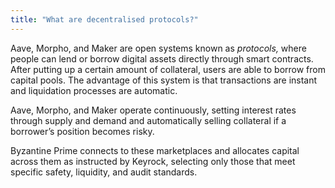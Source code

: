 ```yaml
---
title: "What are decentralised protocols?"
---
```


Aave, Morpho, and Maker are open systems known as _protocols,_ where people can lend or borrow digital assets directly through smart contracts. After putting up a certain amount of collateral, users are able to borrow from capital pools. The advantage of this system is that transactions are instant and liquidation processes are automatic.

Aave, Morpho, and Maker operate continuously, setting interest rates through supply and demand and automatically selling collateral if a borrower’s position becomes risky.

Byzantine Prime connects to these marketplaces and allocates capital across them as instructed by Keyrock, selecting only those that meet specific safety, liquidity, and audit standards.